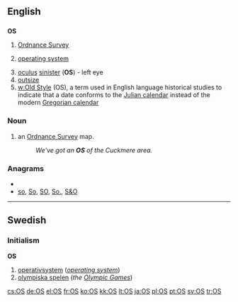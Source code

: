 {{also|Appendix:Variations of "os"}}
==English==

==={{initialism}}===
'''OS'''

# [[Ordnance Survey]]
# {{software}} [[operating system]]
# [[oculus]] [[sinister]] ('''OS''') - left eye
# [[outsize]]
# [[w:Old Style]] (OS), a term used in English language historical studies to indicate that a date conforms to the [[w:Julian calendar|Julian calendar]] instead of the modern [[w:Gregorian calendar|Gregorian calendar]]

===Noun===
{{en-noun|es}}

# {{UK}} an [[Ordnance Survey]] map.
#: ''We've got an '''OS''' of the Cuckmere area.''

===Anagrams===
* {{alphagram|os}}
* [[so#English|so]], [[So#English|So]], [[SO#English|SO]], [[So.#English|So.]], [[S&O#English|S&O]]


----

==Swedish==

===Initialism===
'''OS'''

# [[operativsystem]] (''[[operating system]]'')
# [[olympiska spelen]] (''the [[Olympic Games]]'')

[[cs:OS]]
[[de:OS]]
[[el:OS]]
[[fr:OS]]
[[ko:OS]]
[[kk:OS]]
[[lt:OS]]
[[ja:OS]]
[[pl:OS]]
[[pt:OS]]
[[sv:OS]]
[[tr:OS]]